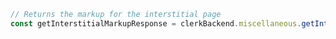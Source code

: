 ```typescript index.ts
// Returns the markup for the interstitial page
const getInterstitialMarkupResponse = clerkBackend.miscellaneous.getInterstitialMarkup()
```